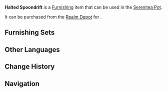 {{Furnishing Infobox
|id             = 372482
|image          = Item Halted Spoondrift.png
|category       = Landform
|subcategory    = Shrub
|quality        = 3
|adeptal_energy = 20
|load           = 50
|reduced_load   = 50
|description    = A shrub with many layers of leaves that spread out like the spray of foam that jets out of the ocean when a gem is hurled in. Thus does it embody the artist's dream, to capture a moment in brush strokes. But to create the color of this shrub places rather stringent demands upon an artist's grasp of color, technique, and the make of the pigment.
|mention        = 
|blueprint      = 
|source1        = [[Realm Depot]]
}}
'''Halted Spoondrift''' is a [[Furnishing]] item that can be used in the [[Serenitea Pot]].

It can be purchased from the [[Realm Depot]] for {{Item|Realm Currency|30|x=80}}.

==Furnishing Sets==
{{Craft Usage}}

==Other Languages==
{{Other Languages
|en      = Halted Spoondrift
|zhs     = 「停息的浪花」
|zhs_rm  = "Tíngxī de Lànghuā"
|zht     = 「停息的浪花」
|zht_rm  = "Tíngxí de Lànghuā"
|zh_tl   = 
|ja      = 「佇む波花」
|ja_rm   = "Tadazumu Namibana"{{Assumed}}
|ja_tl   = "Standing Wave Flower"
|ko      = 「멎은 물보라」
|ko_tl   = "Stalled Spray"
|es      = Marea estribadora
|es_tl   = Resting Tide
|fr      = «&nbsp;Embrun suspendu&nbsp;»
|fr_tl   = "Halted Spindrift"
|ru      = Гребни неспешных волн
|ru_tl   = Mushrooms of Unhurried Waves
|th      = "คลื่นมาลานิ่งสงบ"
|th_rm   = 
|th_tl   = 
|vi      = Hoa Sóng Ngưng Đọng
|vi_tl   = 
|de      = „Verwurzelte Gischt“
|de_tl   = 
|id      = Ombak Air yang Terhenti
|id_tl   = Halted Waves of Water
|pt      = Cessar da Espuma do Mar
|pt_tl   = 
|tr      = Durgun Dalgalar
|tr_tl   = 
|it      = Onde sospese
|it_tl   = Suspended Waves
}}

==Change History==
{{Change History|3.5}}

==Navigation==
{{Furnishing Navbox|exterior}}